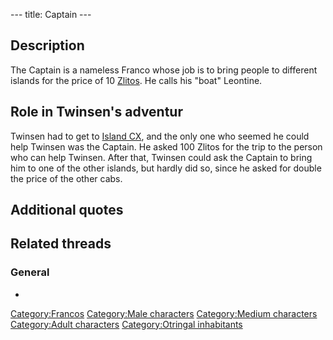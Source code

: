 ---
title: Captain
---

{{Character|
Name=Captain|
Image=KCAPITAI.jpg|
Race=[[Franco]]|
Gender=Male|
Size=Medium|
Age=Adult}}

{{Quote|
Quote=Hmmm...Maybe yes, maybe no, maybe both...Might be able to tell you something about it...expensive though...maybe 100 Zlitos...and maybe 'cause it's you...|
Character=Captain}}

==Description==
The Captain is a nameless Franco whose job is to bring people to different islands for the price of 10 [[Zlitos]]. He calls his "boat" Leontine.

==Role in Twinsen's adventur==
Twinsen had to get to [[Island CX]], and the only one who seemed he could help Twinsen was the Captain. He asked 100 Zlitos for the trip to the person who can help Twinsen. After that, Twinsen could ask the Captain to bring him to one of the other islands, but hardly did so, since he asked for double the price of the other cabs.

==Additional quotes==
{{Quote|
Quote=I do know a dude who came back. These days, he sells souvenirs on Celebration Island. Might be able to take you to him....Oh well, for you, it's a freebie! Welcome aboard Leontine, my cab!!|
Character=Captain}}
{{Quote|
Quote=That's it, my man, it's here. You'll find him easily, he sells souvenirs.|
Character=Captain}}
{{Quote|
Quote=If you want, mate, you can climb aboard my Leontine and I'll take you to someplace for 10 Zlitos. OK then? Where to?|
Character=Captain}}
{{Quote|
Quote=Hmmm...Nobody wants to go there these days, it's way to risky. They say monsters have come out of the gas over there. Try the Captain, he's the old nut at the very end of the pier. He's the only one who'd take you!|
Character=[[Wannie]] in [[Rick's Café]]}}

==Related threads==
===General===
* {{thread|id=674|title=Another quote..}}

[[Category:Francos]]
[[Category:Male characters]]
[[Category:Medium characters]]
[[Category:Adult characters]]
[[Category:Otringal inhabitants]]